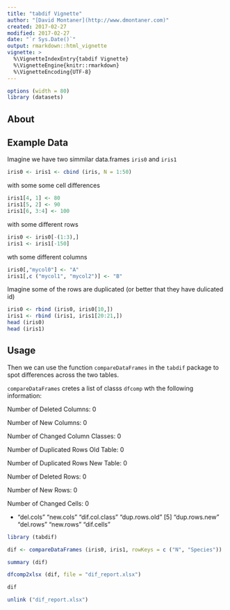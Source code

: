 ```yaml
---
title: "tabdif Vignette"
author: "[David Montaner](http://www.dmontaner.com)"
created: 2017-02-27
modified: 2017-02-27
date: "`r Sys.Date()`"
output: rmarkdown::html_vignette
vignette: >
  %\VignetteIndexEntry{tabdif Vignette}
  %\VignetteEngine{knitr::rmarkdown}
  %\VignetteEncoding{UTF-8}
---
```



```r
options (width = 80)
library (datasets)
```


About
--------------------------------------------------------------------------------


Example Data
--------------------------------------------------------------------------------

Imagine we have two simmilar data.frames `iris0` and `iris1`

```r
iris0 <- iris1 <- cbind (iris, N = 1:50)
```

with some some cell differences

```r
iris1[4, 1] <- 80
iris1[5, 2] <- 90
iris1[6, 3:4] <- 100 
```

with some different rows

```r
iris0 <- iris0[-(1:3),]
iris1 <- iris1[-150]
```

wth some different columns

```r
iris0[,"mycol0"] <- "A"
iris1[,c ("mycol1", "mycol2")] <- "B"
```

Imagine some of the rows are duplicated 
(or better that they have dulicated id)


```r
iris0 <- rbind (iris0, iris0[10,])
iris1 <- rbind (iris1, iris1[20:21,])
head (iris0)
head (iris1)
```



Usage
--------------------------------------------------------------------------------

Then we can use the function `compareDataFrames` 
in the `tabdif` package to spot differences across the two tables.


`compareDataFrames` cretes a list of classs `dfcomp` wth the following information:

Number of Deleted Columns: 0
 
Number of New Columns: 0
 
Number of Changed Column Classes: 0
 
Number of Duplicated Rows Old Table: 0
 
Number of Duplicated Rows New Table: 0
 
Number of Deleted Rows: 0
 
Number of New Rows: 0
 
Number of Changed Cells: 0


- "del.cols"      "new.cols"      "dif.col.class" "dup.rows.old" 
[5] "dup.rows.new"  "del.rows"      "new.rows"      "dif.cells"    





```r
library (tabdif)

dif <- compareDataFrames (iris0, iris1, rowKeys = c ("N", "Species"))

summary (dif)

dfcomp2xlsx (dif, file = "dif_report.xlsx")

dif
```



```r
unlink ("dif_report.xlsx")
```
